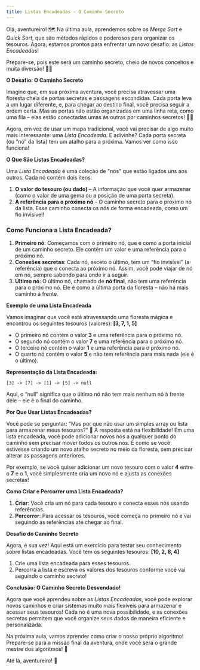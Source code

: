 ```yaml
---
title: Listas Encadeadas - O Caminho Secreto
---
```


Olá, aventureiro! 🗺️ Na última aula, aprendemos sobre os _Merge Sort_ e _Quick Sort_, que são métodos rápidos e poderosos para organizar os tesouros. Agora, estamos prontos para enfrentar um novo desafio: as _Listas Encadeadas_!

Prepare-se, pois este será um caminho secreto, cheio de novos conceitos e muita diversão! 🎩✨

**O Desafio: O Caminho Secreto**

Imagine que, em sua próxima aventura, você precisa atravessar uma floresta cheia de portas secretas e passagens escondidas. Cada porta leva a um lugar diferente, e, para chegar ao destino final, você precisa seguir a ordem certa. Mas as portas não estão organizadas em uma linha reta, como uma fila – elas estão conectadas umas às outras por caminhos secretos! 🌲🔐

Agora, em vez de usar um mapa tradicional, você vai precisar de algo muito mais interessante: uma _Lista Encadeada_. E adivinhe? Cada porta secreta (ou “nó” da lista) tem um atalho para a próxima. Vamos ver como isso funciona!

**O Que São Listas Encadeadas?**

Uma _Lista Encadeada_ é uma coleção de "nós" que estão ligados uns aos outros. Cada nó contém dois itens:

1. **O valor do tesouro (ou dado)** – A informação que você quer armazenar (como o valor de uma gema ou a posição de uma porta secreta).
2. **A referência para o próximo nó** – O caminho secreto para o próximo nó da lista. Esse caminho conecta os nós de forma encadeada, como um fio invisível!

### Como Funciona a Lista Encadeada?

1. **Primeiro nó**: Começamos com o primeiro nó, que é como a porta inicial de um caminho secreto. Ele contém um valor e uma referência para o próximo nó.
2. **Conexões secretas**: Cada nó, exceto o último, tem um “fio invisível” (a referência) que o conecta ao próximo nó. Assim, você pode viajar de nó em nó, sempre sabendo para onde ir a seguir.
3. **Último nó**: O último nó, chamado de **nó final**, não tem uma referência para o próximo nó. Ele é como a última porta da floresta – não há mais caminho à frente.

**Exemplo de uma Lista Encadeada**

Vamos imaginar que você está atravessando uma floresta mágica e encontrou os seguintes tesouros (valores):
**[3, 7, 1, 5]**

- O primeiro nó contém o valor **3** e uma referência para o próximo nó.
- O segundo nó contém o valor **7** e uma referência para o próximo nó.
- O terceiro nó contém o valor **1** e uma referência para o próximo nó.
- O quarto nó contém o valor **5** e não tem referência para mais nada (ele é o último).

**Representação da Lista Encadeada:**

```
[3] -> [7] -> [1] -> [5] -> null
```

Aqui, o “null” significa que o último nó não tem mais nenhum nó à frente dele – ele é o final do caminho.

**Por Que Usar Listas Encadeadas?**

Você pode se perguntar: “Mas por que não usar um simples array ou lista para armazenar meus tesouros?” 🤔 A resposta está na flexibilidade! Em uma lista encadeada, você pode adicionar novos nós a qualquer ponto do caminho sem precisar mover todos os outros nós. É como se você estivesse criando um novo atalho secreto no meio da floresta, sem precisar alterar as passagens anteriores.

Por exemplo, se você quiser adicionar um novo tesouro com o valor **4** entre o **7** e o **1**, você simplesmente cria um novo nó e ajusta as conexões secretas!

**Como Criar e Percorrer uma Lista Encadeada?**

1. **Criar**: Você cria um nó para cada tesouro e conecta esses nós usando referências.
2. **Percorrer**: Para acessar os tesouros, você começa no primeiro nó e vai seguindo as referências até chegar ao final.

**Desafio do Caminho Secreto**

Agora, é sua vez! Aqui está um exercício para testar seu conhecimento sobre listas encadeadas. Você tem os seguintes tesouros:
**[10, 2, 8, 4]**

1. Crie uma lista encadeada para esses tesouros.
2. Percorra a lista e escreva os valores dos tesouros conforme você vai seguindo o caminho secreto!

**Conclusão: O Caminho Secreto Desvendado!**

Agora que você aprendeu sobre as _Listas Encadeadas_, você pode explorar novos caminhos e criar sistemas muito mais flexíveis para armazenar e acessar seus tesouros! Cada nó é uma nova possibilidade, e as conexões secretas permitem que você organize seus dados de maneira eficiente e personalizada.

Na próxima aula, vamos aprender como criar o nosso próprio algoritmo! Prepare-se para a missão final da aventura, onde você será o grande mestre dos algoritmos! 🌟

Até lá, aventureiro! 👋
